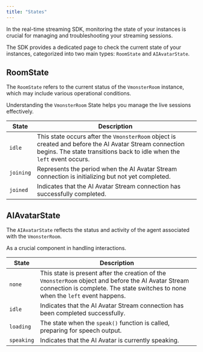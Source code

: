 ```yaml
---
title: "States"
---
```


In the real-time streaming SDK, monitoring the state of your instances is crucial for managing and troubleshooting your streaming sessions.

The SDK provides a dedicated page to check the current state of your instances, categorized into two main types: `RoomState` and `AIAvatarState`.

## RoomState

The `RoomState` refers to the current status of the `VmonsterRoom` instance, which may include various operational conditions.

Understanding the `VmonsterRoom` State helps you manage the live sessions effectively.

| State     | Description                                                                                                                                                                      |
| --------- | -------------------------------------------------------------------------------------------------------------------------------------------------------------------------------- |
| `idle`    | This state occurs after the `VmonsterRoom` object is created and before the AI Avatar Stream connection begins. The state transitions back to idle when the `left` event occurs. |
| `joining` | Represents the period when the AI Avatar Stream connection is initializing but not yet completed.                                                                                |
| `joined`  | Indicates that the AI Avatar Stream connection has successfully completed.                                                                                                       |

## AIAvatarState

The `AIAvatarState` reflects the status and activity of the agent associated with the `VmonsterRoom`.

As a crucial component in handling interactions.

| State      | Description                                                                                                                                                                             |
| ---------- | --------------------------------------------------------------------------------------------------------------------------------------------------------------------------------------- |
| `none`     | This state is present after the creation of the `VmonsterRoom` object and before the AI Avatar Stream connection is complete. The state switches to none when the `left` event happens. |
| `idle`     | Indicates that the AI Avatar Stream connection has been completed successfully.                                                                                                         |
| `loading`  | The state when the `speak()` function is called, preparing for speech output.                                                                                                           |
| `speaking` | Indicates that the AI Avatar is currently speaking.                                                                                                                                     |
